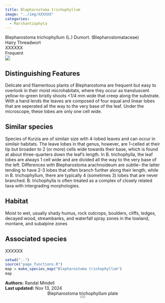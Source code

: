 ```yaml
---
title: Blepharostoma trichophyllum
image: "../img/XXXXXX"
categories:
  - Marchantiophyta
---
```


<div class="info-panel">
 <div class="info-top">
  <div class="taxon-scientific"><span class="taxon-name">Blepharostoma trichophyllum</span> <span class="taxon-authority">(L.) Dumort.</span> <span class="taxon-family">(Blepharostomataceae)</span></div>
  <div class="taxon-common">Hairy Threadwort</div>
 </div>
 <div class="info-bottom">
  <div class="taxon-qnd">XXXXXX</div>
  <div class="taxon-abundance">Frequent</div>
 </div>
</div>
<div class="imerss-content-frame">
 <div class="imerss-image-header">
  <div class="imerss-image-holder imerss-column-left" data-toggle="tooltip" style="background-image: url(../img/XXXXXX)" title="XXXXXX">
  </div>

  <div class="imerss-image-holder imerss-column-right" data-toggle="tooltip" style="background-image: url(../img/XXXXXX)" title="XXXXXX">
  </div>
 
 </div>
 <div class="imerss-content-lower">
  <div class="imerss-column-left">
  <div class="tab-microscope" data-micromodal-trigger="modal-plate">
  <img src="../img/bryo guide microscope.png"/>
  </div>

<h2>Distinguishing Features</h2>

Delicate and filamentous plants of Blepharostoma are frequent but easy to overlook in their moist microhabitats, where they occur as transluscent yellow-to-green bristly shoots &lt;1/4 mm wide that creep along the substrate. With a hand lends the leaves are composed of four equal and linear lobes that are seperated all the way to the very base of the leaf. Under the microscope, these lobes are only one cell wide. 

<h2>Similar species</h2>

Species of Kurzia are of similair size with 4-lobed leaves and can occur in similair habitats. The leave lobes in that genus, however, are 1-celled at their tip but broaden to 2 (or more) cells wide towards their base, which is found at about three-quarters down the leaf's length. In B. trichophylla, the leaf lobes are always 1 cell wide and are divided all the way to the very base of the left. Differences with Blepharostoma arachnoideum are subtle-- the latter tending to have 2-3 lobes that often branch further along their length, while in B. trichophyllum, there are typically 4 (sometimes 3) lobes that are never branched. B. trichophylla is often treated as a complex of closely related taxa with intergrading morphologies. 

<h2>Habitat</h2>

Moist to wet, usually shady humus, rock outcrops, boulders, cliffs, ledges, decayed wood, streambanks, and waterfall spray zones in the lowland, montane, and subalpine zones

<h2>Associated species</h2>

XXXXXX
</div>

<div class="imerss-column-right">

<div class="imerss-image-holder imerss-column-right" data-toggle="tooltip" style="background-image: url(../img/XXXXX)" title="XXXXX">
</div>

<div class="imerss-map-holder">
```r
setwd("..")
source("page_functions.R")
map = make_species_map("Blepharostoma trichophyllum")
map
```
</div>

</div>

</div>
</div>

<div class="taxon-footer">
 <div class="taxon-authors"><b>Authors:</b> <span>Randal Mindell</span></div>
 <div class="taxon-update"><b>Last updated:</b> <span>Nov 13, 2024</span></div>
</div>

<div class="modal micromodal-slide" id="modal-plate" aria-hidden="true">
 <div class="modal__overlay" tabindex="-1" data-micromodal-close>
  <div class="modal__container" role="dialog" aria-modal="true" aria-labelledby="modal-plate-title" >
   <header class="modal__header">
   <div class="modal__title" id="modal-plate-title">
  Blepharostoma trichophyllum plate
   </div>
   <button class="modal__close" aria-label="Close" data-micromodal-close></button>
   </header>
  <div class="modal__content" id="modal-plate-content">
   <div class="imerss-image-holder" data-toggle="tooltip" style="background-image: url(../img/XXXXX)" title="XXXXX">
  </div>
  </div>
  </div>
 </div>
</div>

<script src="../js/micromodal.min.js"></script>
<link href="../css/style-taxon.css" rel="stylesheet">
<link href="../css/micromodal.css" rel="stylesheet">

<script>
MicroModal.init();
</script>

